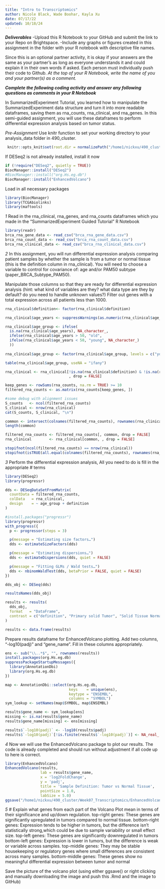 ```yaml
---
title: "Intro to Transcriptomics"
author: Nicole Black, Wade Boohar, Kayla Xu
date: 07/17/22
updated: 10/18/24
---
```


***Deliverables***
-Upload this R Notebook to your GitHub and submit the link to your Repo on Brightspace.
-Include any graphs or figures created in this assignment in the folder with your R notebook with descriptive file names.

Since this is an optional partner activity, it is okay if your answers are the same as your partner’s as long as everyone understands it and could explain it in their own words if asked. Each person must individually push their code to Github. *At the top of your R Notebook, write the name of you and your partner(s) as a comment.*

***Complete the following coding activity and answer any following questions as comments in your R Notebook***

In SummarizedExperiment Tutorial, you learned how to manipulate the SummarizedExperiment data structure and turn it into more readable dataframes, saving them as rna_counts, rna_clinical, and rna_genes. In this semi-guided assignment, you will use these dataframes to perform differential expression analysis based on tumor status.

*Pre-Assignment*
Use knitr function to set your working directory to your analysis_data folder in 490_cluster.
```r
 knitr::opts_knit$set(root.dir = normalizePath("/home1/nickxu/490_cluster/analysis_data"))
```

If DESeq2 is not already installed, install it now
```r
if (!require("DESeq2", quietly = TRUE))
BiocManager::install("DESeq2")
#BiocManager::install("org.Hs.eg.db")
BiocManager::install("EnhancedVolcano")


```

Load in all necessary packages
```r
library(BiocManager)
library(TCGAbiolinks)
library(maftools)

```



*1*
Read in the rna_clinical, rna_genes, and rna_counts dataframes which you made in the "SummarizedExperiment Guided Tutorial" R Notebook

```r
library(readr)
brca_rna_gene_data <- read_csv("brca_rna_gene_data.csv")
brca_rna_count_data <- read_csv("brca_rna_count_data.csv")
brca_rna_clinical_data <- read_csv("brca_rna_clinical_data.csv")

```


*2*
In this assignment, you will run differential expression analysis comparing patient samples by whether the sample is from a tumor or normal tissue (this is the definition column in rna_clinical). You will need to choose a variable to control for covariance of: age and/or PAM50 subtype (paper_BRCA_Subtype_PAM50). 

Manipulate those columns so that they are ready for differential expression analysis (hint: what kind of variables are they? what data type are they by default? do you need to handle unknown values?) Filter out genes with a total expression across all patients less than 1000.
```r
rna_clinical$definition<- factor(rna_clinical$definition)

rna_clinical$age_years <- suppressWarnings(as.numeric(rna_clinical$age_at_diagnosis))/365.25

rna_clinical$age_group <- ifelse(
  is.na(rna_clinical$age_years), NA_character_,
  ifelse(rna_clinical$age_years > 50, "old",
  ifelse(rna_clinical$age_years < 50, "young", NA_character_)
  ))
  
rna_clinical$age_group <- factor(rna_clinical$age_group, levels = c("young","old"))

table(rna_clinical$age_group, useNA = "ifany")

rna_clinical <- rna_clinical[!is.na(rna_clinical$definition) & !is.na(rna_clinical$age_group),
                             , drop = FALSE]

keep_genes <- rowSums(rna_counts, na.rm = TRUE) >= 10
filtered_rna_counts <- as.matrix(rna_counts[keep_genes, ])

```

```r
#some debug with alignment issues 
S_counts   <- ncol(filtered_rna_counts)
S_clinical <- nrow(rna_clinical)
cat(S_counts, S_clinical, "\n")

common <- intersect(colnames(filtered_rna_counts), rownames(rna_clinical))
length(common)

filtered_rna_counts <- filtered_rna_counts[, common, drop = FALSE]
rna_clinical        <- rna_clinical[common, , drop = FALSE]

stopifnot(ncol(filtered_rna_counts) == nrow(rna_clinical))
stopifnot(isTRUE(all.equal(colnames(filtered_rna_counts), rownames(rna_clinical))))


```

*3*
Perform the differential expression analysis, All you need to do is fill in the appropriate # terms
```r
library(DESeq2)
library(progressr)

dds <- DESeqDataSetFromMatrix(
  countData = filtered_rna_counts,
  colData   = rna_clinical,
  design    = ~ age_group + definition
)
```


```r
#install.packages("progressr")
library(progressr)
with_progress({
  p <- progressor(steps = 3)

  p(message = "Estimating size factors…")
  dds <- estimateSizeFactors(dds)

  p(message = "Estimating dispersions…")
  dds <- estimateDispersions(dds, quiet = FALSE)

  p(message = "Fitting GLMs / Wald tests…")
  dds <- nbinomWaldTest(dds, betaPrior = FALSE, quiet = FALSE)
})

dds_obj <- DESeq(dds)

resultsNames(dds_obj)

results <- results(
  dds_obj,
  format   = "DataFrame",
  contrast = c("definition", "Primary solid Tumor", "Solid Tissue Normal")
)

results <- data.frame(results)

```

Prepare results dataframe for EnhancedVolcano plotting. Add two columns, "-log10(padj)" and "gene_name". Fill in these columns appropriately.
```r
ens <- sub("\\..*$", "", rownames(results))
install.packages(org.Hs.eg.db)
suppressPackageStartupMessages({
  library(AnnotationDbi)
  library(org.Hs.eg.db)
})

map <- AnnotationDbi::select(org.Hs.eg.db,
                             keys    = unique(ens),
                             keytype = "ENSEMBL",
                             columns = "SYMBOL")
sym_lookup <- setNames(map$SYMBOL, map$ENSEMBL)

results$gene_name <- sym_lookup[ens]
missing <- is.na(results$gene_name)
results$gene_name[missing] <- ens[missing]

results$`-log10(padj)` <- -log10(results$padj)
results$`-log10(padj)`[!is.finite(results$`-log10(padj)`)] <- NA_real_

```

*4*
Now we will use the EnhancedVolcano package to plot our results. The code is already completed and should run without adjustment if all code up to here is correct.
```r
library(EnhancedVolcano)
EnhancedVolcano(results,
                lab = results$gene_name,
                x = 'log2FoldChange',
                y = 'padj',
                title = 'Sample Definition: Tumor vs Normal Tissue',
                pointSize = 1.0,
                labSize = 5.0)
ggsave("/home1/nickxu/490_cluster/Week07_Transcriptomics/EnhancedVolcano.png")
```

*5*
# Explain what genes from each part of the Volcano Plot mean in terms of their significance and up/down regulation. 
top-right genes: These genes are significantly upregulated in tumors compared to normal tissue.
bottom-right genes: Expression tends to be higher in tumors, but the difference isn’t statistically strong,which could be due to sample variability or small effect size.
top-left genes: These genes are significantly downregulated in tumors
bottom-left genes: Expression is lower in tumors, but the difference is weak or variable across samples.
top-middle genes: They may be stable housekeeping or regulatory genes where small differences are consistent across many samples.
bottom-middle genes: These genes show no meaningful differential expression between tumor and normal

Save the picture of the volcano plot (using either ggsave() or right clicking and manually downloading the image and push this .Rmd and the image to GitHub)